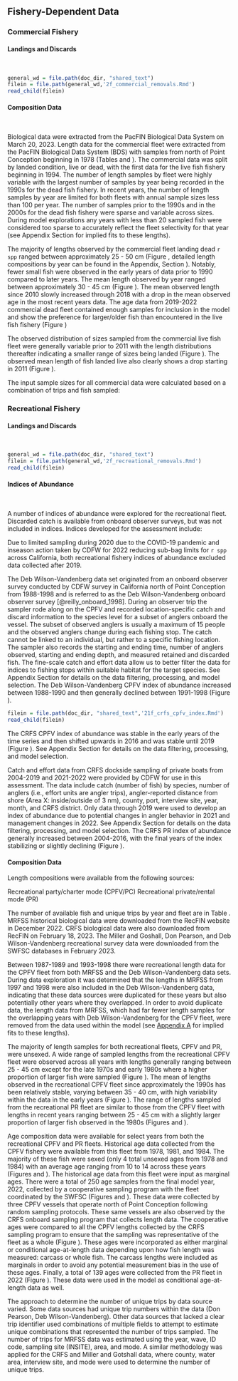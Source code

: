 ## Fishery-Dependent Data

### Commercial Fishery {#commercial-fishery}

#### Landings and Discards
\

```r
general_wd = file.path(doc_dir, "shared_text")
filein = file.path(general_wd,'2f_commercial_removals.Rmd')
read_child(filein)
```


#### Composition Data 
\

Biological data were extracted from the PacFIN Biological Data System on March 20, 2023. Length data for the commercial fleet were extracted from the PacFIN Biological Data System (BDS) with samples from north of Point Conception beginning in 1978 (Tables \ref{tab:dead-com-len} and \ref{tab:live-com-len}). The commercial data was split by landed condition, live or dead, with the first data for the live fish fishery beginning in 1994. The number of length samples by fleet were highly variable with the largest number of samples by year being recorded in the 1990s for the dead fish fishery. In recent years, the number of length samples by year are limited for both fleets with annual sample sizes less than 100 per year. The number of samples prior to the 1990s and in the 2000s for the dead fish fishery were sparse and variable across sizes. During model explorations any years with less than 20 sampled fish were considered too sparse to accurately reflect the fleet selectivity for that year (see Appendix Section \ref{excluded-data} for implied fits to these lengths). 

The majority of lengths observed by the commercial fleet landing dead `r spp` ranged between approximately 25 - 50 cm (Figure \ref{fig:com-dead-len-data}, detailed length compositions by year can be found in the Appendix, Section \ref{length-data}). Notably, fewer small fish were observed in the early years of data prior to 1990 compared to later years. The mean length observed by year ranged between approximately 30 - 45 cm (Figure \ref{fig:mean-com-dead-len-data}). The mean observed length since 2010 slowly increased through 2018 with a drop in the mean observed age in the most recent years data. The age data from 2019-2022 commercial dead fleet contained enough samples for inclusion in the model and show the preference for larger/older fish than encountered in the live fish fishery (Figure \ref{fig:com-dead-age-data})

The observed distribution of sizes sampled from the commercial live fish fleet were generally variable prior to 2011 with the length distributions thereafter indicating a smaller range of sizes being landed (Figure \ref{fig:com-live-len-data}). The observed mean length of fish landed live also clearly shows a drop starting in 2011 (Figure \ref{fig:mean-com-live-len-data}).  

The input sample sizes for all commercial data were calculated based on a combination of trips and fish sampled:

\begin{centering}

Input effN = $N_{\text{trips}} + 0.138 * N_{\text{fish}}$ if $N_{\text{fish}}/N_{\text{trips}}$ is $<$ 44

Input effN = $7.06 * N_{\text{trips}}$ if $N_{\text{fish}}/N_{\text{trips}}$ is $\geq$ 44

\end{centering}

### Recreational Fishery {#recreational-fishery}

#### Landings and Discards
\

```r
general_wd = file.path(doc_dir, "shared_text")
filein = file.path(general_wd,'2f_recreational_removals.Rmd')
read_child(filein)
```

#### Indices of Abundance
\

A number of indices of abundance were explored for the recreational fleet. Discarded catch is available from onboard observer surveys, but was not included in indices. Indices developed for the assessment include:

\begin{enumerate}

\item Deb-Wilson Vandenberg survey of the CPFV/PC fleet (1988-1998),
\item CDFW CPFV/PC onboard observer index (2004-2019), and
\item CRFS PR1 sites dockside survey (2004-2019).

\end{enumerate}

Due to limited sampling during 2020 due to the COVID-19 pandemic and inseason action taken by CDFW for 2022 reducing sub-bag limits for `r spp` across California, both recreational fishery indices of abundance excluded data collected after 2019.

The Deb Wilson-Vandenberg data set originated from an onboard observer survey conducted by CDFW survey in California north of Point Conception from 1988-1998 and is referred to as the Deb Wilson-Vandenberg onboard observer survey [@reilly_onboard_1998]. During an observer trip the sampler rode along on the CPFV and recorded location-specific catch and discard information to the species level for a subset of anglers onboard the vessel. The subset of observed anglers is usually a maximum of 15 people and the observed anglers change during each fishing stop.  The catch cannot be linked to an individual, but rather to a specific fishing location.  The sampler also records the starting and ending time, number of anglers observed, starting and ending depth, and measured retained and discarded fish. The fine-scale catch and effort data allow us to better filter the data for indices to fishing stops within suitable habitat for the target species. See Appendix Section \ref{dwv-cpfv-index} for details on the data filtering, processing, and model selection. The Deb Wilson-Vandenberg CPFV index of abundance increased between 1988-1990 and then generally declined between 1991-1998 (Figure \ref{fig:dwv-index-main}).


```r
filein = file.path(doc_dir, "shared_text",'21f_crfs_cpfv_index.Rmd')
read_child(filein)
```

The CRFS CPFV index of abundance was stable in the early years of the time series and then shifted upwards in 2016 and was stable until  2019 (Figure \ref{fig:crfs-index-main}). See Appendix Section \ref{onboard-cpfv-index} for details on the data filtering, processing, and model selection.

Catch and effort data from CRFS dockside sampling of private boats from 2004-2019 and 2021-2022 were provided by CDFW for use in this assessment. The data include catch (number of fish) by species, number of anglers (i.e., effort units are angler trips), angler-reported distance from shore (Area X: inside/outside of 3 nm), county, port, interview site, year, month, and CRFS district. Only data through 2019 were used to develop an index of abundance due to potential changes in angler behavior in 2021 and management changes in 2022. See Appendix Section \ref{crfs-pr-index} for details on the data filtering, processing, and model selection. The CRFS PR index of abundance generally increased between 2004-2016, with the final years of the index stabilizing or slightly declining (Figure \ref{fig:crfs-pr-index-main}).


#### Composition Data 


Length compositions were available from the following sources: 

Recreational party/charter mode (CPFV/PC)
\begin{enumerate}
  \item Miller and Gotshall dockside survey (1959-1961, 1966)
  \item Don Pearson onboard PC survey (1978-1984)
  \item MRFSS CPFV/PC dockside survey (1980-1989, 1993-2003)
  \item CRFS CPFV/PC onboard dockside survey (2004-2022)
  \item Deb Wilson-Vandenberg onboard CPFV survey (1988-1998)
\end{enumerate}

Recreational private/rental mode (PR)
\begin{enumerate}
  \item Miller and Gotshall dockside PR survey (1959)
  \item MRFSS dockside PR survey (1980-1989, 1993-2003)
  \item CRFS dockside PR survey (2004-2022)
\end{enumerate}
  
The number of available fish and unique trips by year and fleet are in Table \ref{tab:rec-len-samps}. MRFSS historical biological data were downloaded from the RecFIN website in December 2022. CRFS biological data were also downloaded from RecFIN on February 18, 2023. The Miller and Goshall, Don Pearson, and Deb Wilson-Vandenberg recreational survey data were downloaded from the SWFSC databases in February 2023. 

Between 1987-1989 and 1993-1998 there were recreational length data for the CPFV fleet from both MRFSS and the Deb Wilson-Vandenberg data sets. During data exploration it was determined that the lengths in MRFSS from 1997 and 1998 were also included in the Deb Wilson-Vandenberg data, indicating that these data sources were duplicated for these years but also potentially other years where they overlapped. In order to avoid duplicate data, the length data from MRFSS, which had far fewer length samples for the overlapping years with Deb Wilson-Vandenberg for the CPFV fleet, were removed from the data used within the model (see [Appendix A](#excluded-data) for implied fits to these lengths).

The majority of length samples for both recreational fleets, CPFV and PR, were unsexed. A wide range of sampled lengths from the recreational CPFV fleet were observed across all years with lengths generally ranging between 25 - 45 cm except for the late 1970s and early 1980s where a higher proportion of larger fish were sampled (Figure \ref{fig:rec-cpfv-len-data}). The mean of lengths observed in the recreational CPFV fleet since approximately the 1990s has been relatively stable, varying between 35 - 40 cm, with high variability within the data in the early years (Figure \ref{fig:mean-rec-cpfv-len-data}). The range of lengths sampled from the recreational PR fleet are similar to those from the CPFV fleet with lengths in recent years ranging between 25 - 45 cm with a slightly larger proportion of larger fish observed in the 1980s (Figures \ref{fig:rec-pr-len-data} and \ref{fig:mean-rec-pr-len-data}). 

Age composition data were available for select years from both the recreational CPFV and PR fleets. Historical age data collected from the CPFV fishery were available from this fleet from  1978, 1981, and 1984. The majority of these fish were sexed (only 4 total unsexed ages from 1978 and 1984) with an average age ranging from 10 to 14 across these years (Figures \ref{fig:rec-cpfv-caal-data} and \ref{fig:mean-rec-cpfv-age-data}). The historical age data from this fleet were input as marginal ages. There were a total of 250 age samples from the final model year, 2022, collected by a cooperative sampling program with the fleet coordinated by the SWFSC (Figures \ref{fig:rec-cpfv-caal-data} and \ref{fig:rec-cpfv-marg-age-data}). These data were collected by three CPFV vessels that operate north of Point Conception following random sampling protocols. These same vessels are also observed by the CRFS onboard sampling program that collects length data. The cooperative ages were compared to all the CPFV lengths collected by the CRFS sampling program to ensure that the sampling was representative of the fleet as a whole (Figure \ref{fig:coop-len-comparison}). These ages were incorporated as either marginal or conditional age-at-length data depending upon how fish length was measured: carcass or whole fish. The carcass lengths were included as marginals in order to avoid any potential measurement bias in the use of these ages. Finally, a total of 139 ages were collected from the PR fleet in 2022 (Figure \ref{fig:rec-pr-caal-data}). These data were used in the model as conditional age-at-length data as well.  

The approach to determine the number of unique trips by data source varied. Some data sources had unique trip numbers within the data (Don Pearson, Deb Wilson-Vandenberg). Other data sources that lacked a clear trip identifier used combinations of multiple fields to attempt to estimate unique combinations that represented the number of trips sampled. The number of trips for MRFSS data was estimated using the year, wave, ID code, sampling site (INSITE), area, and mode. A similar methodology was applied for the CRFS and Miller and Gotshall data, where county, water area, interview site, and mode were used to determine the number of unique trips. 
